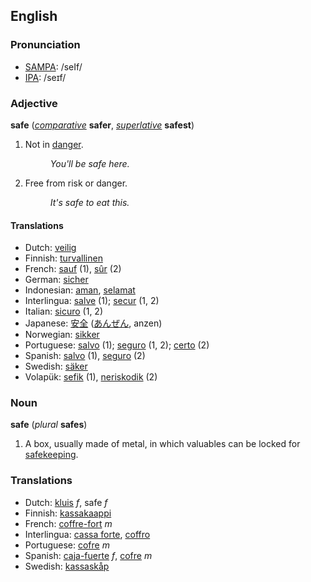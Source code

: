 ==English==
===Pronunciation===
*[[w:SAMPA|SAMPA]]: /seIf/
*[[w:IPA|IPA]]: /seɪf/

===Adjective===
'''safe''' (''[[comparative]]'' '''safer''', ''[[superlative]]'' '''safest''')

# Not in [[danger]].
#:''You'll be safe here.''
# Free from risk or danger.
#:''It's safe to eat this.''

====Translations====
*Dutch: [[veilig]]
*Finnish: [[turvallinen]]
*French: [[sauf]] (1), [[sûr]] (2)
*German: [[sicher]]
*Indonesian: [[aman]], [[selamat]]
*Interlingua: [[salve]] (1); [[secur]] (1, 2)
*Italian: [[sicuro]] (1, 2)
*Japanese: [[安全]] ([[あんぜん]], anzen)
*Norwegian: [[sikker]]
*Portuguese: [[salvo]] (1); [[seguro]] (1, 2); [[certo]] (2)
*Spanish: [[salvo]] (1), [[seguro]] (2)
*Swedish: [[säker]]
*Volapük: [[sefik]] (1), [[neriskodik]] (2)

===Noun===
'''safe''' (''plural'' '''safes''')
# A box, usually made of metal, in which valuables can be locked for [[safekeeping]].

===Translations===
*Dutch: [[kluis]] ''f'', safe ''f''
*Finnish: [[kassakaappi]]
*French: [[coffre-fort]] ''m''
*Interlingua: [[cassa forte]], [[coffro]]
*Portuguese: [[cofre]] ''m''
*Spanish: [[caja-fuerte]] ''f'', [[cofre]] ''m''
*Swedish: [[kassaskåp]]